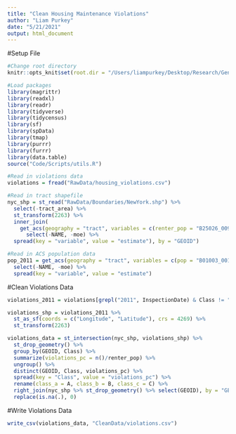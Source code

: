 ```yaml
---
title: "Clean Housing Maintenance Violations"
author: "Liam Purkey"
date: "5/21/2021"
output: html_document
---
```


#Setup File

```r
#Change root directory
knitr::opts_knit$set(root.dir = "/Users/liampurkey/Desktop/Research/Gentrification")
```

```r
#Load packages
library(magrittr)
library(readxl)
library(readr)
library(tidyverse)
library(tidycensus)
library(sf)
library(spData)
library(tmap)
library(purrr)
library(furrr)
library(data.table)
source("Code/Scripts/utils.R")
```

```r
#Read in violations data
violations = fread("RawData/housing_violations.csv")
```

```r
#Read in tract shapefile
nyc_shp = st_read("RawData/Boundaries/NewYork.shp") %>%
  select(-tract_area) %>%
  st_transform(2263) %>%
  inner_join(
    get_acs(geography = "tract", variables = c(renter_pop = "B25026_009"), state = "NY", county = c("Bronx", "Kings", "New York", "Queens", "Richmond"), year = 2011, geometry = FALSE) %>%
      select(-NAME, -moe) %>%
  spread(key = "variable", value = "estimate"), by = "GEOID")
```

```r
#Read in ACS population data
pop_2011 = get_acs(geography = "tract", variables = c(pop = "B01003_001"), state = "NY", county = c("Bronx", "Kings", "New York", "Queens", "Richmond"), year = 2011, geometry = FALSE) %>%
  select(-NAME, -moe) %>%
  spread(key = "variable", value = "estimate")
```

#Clean Violations Data

```r
violations_2011 = violations[grepl("2011", InspectionDate) & Class != "I" & !(is.na(Latitude) | is.na(Longitude)), .(Class, Latitude, Longitude)]
```

```r
violations_shp = violations_2011 %>%
  st_as_sf(coords = c("Longitude", "Latitude"), crs = 4269) %>%
  st_transform(2263)
```

```r
violations_data = st_intersection(nyc_shp, violations_shp) %>%
  st_drop_geometry() %>%
  group_by(GEOID, Class) %>%
  summarize(violations_pc = n()/renter_pop) %>%
  ungroup() %>%
  distinct(GEOID, Class, violations_pc) %>%
  spread(key = "Class", value = "violations_pc") %>%
  rename(class_a = A, class_b = B, class_c = C) %>%
  right_join(nyc_shp %>% st_drop_geometry() %>% select(GEOID), by = "GEOID") %>%
  replace(is.na(.), 0)
```

#Write Violations Data

```r
write_csv(violations_data, "CleanData/violations.csv")
```



